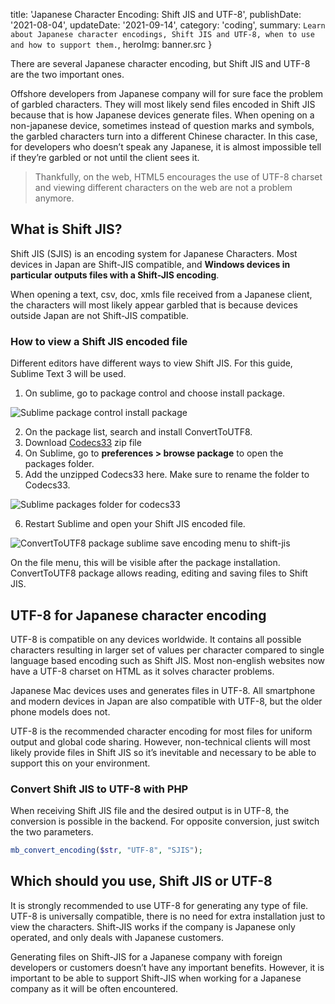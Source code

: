 

  title: 'Japanese Character Encoding: Shift JIS and UTF-8',
  publishDate: '2021-08-04',
  updateDate: '2021-09-14',
  category: 'coding',
  summary: `Learn about Japanese character encodings, Shift JIS and UTF-8, when to use and how to support them.`,
  heroImg: banner.src
}


There are several Japanese character encoding, but Shift JIS and UTF-8 are the two important ones.

Offshore developers from Japanese company will for sure face the problem of garbled characters. They will most likely send files encoded in Shift JIS because that is how Japanese devices generate files. When opening on a non-japanese device, sometimes instead of question marks and symbols, the garbled characters turn into a different Chinese character. In this case, for developers who doesn’t speak any Japanese, it is almost impossible tell if they’re garbled or not until the client sees it.

>Thankfully, on the web, HTML5 encourages the use of UTF-8 charset and viewing different characters on the web are not a problem anymore.

## What is Shift JIS?

Shift JIS (SJIS) is an encoding system for Japanese Characters. Most devices in Japan are Shift-JIS compatible, and **Windows devices in particular outputs files with a Shift-JIS encoding**.

When opening a text, csv, doc, xmls file received from a Japanese client, the characters will most likely appear garbled that is because devices outside Japan are not Shift-JIS compatible.

### How to view a Shift JIS encoded file

Different editors have different ways to view Shift JIS. For this guide, Sublime Text 3 will be used.

1. On sublime, go to package control and choose install package.
<img src={step1} alt="Sublime package control install package" type="imgBlock" />

2. On the package list, search and install ConvertToUTF8.
3. Download [Codecs33](https://github.com/seanliang/Codecs33/tree/osx) zip file
4. On Sublime, go to **preferences > browse package** to open the packages folder.
5. Add the unzipped Codecs33 here. Make sure to rename the folder to Codecs33.
<img src={packSublime} alt="Sublime packages folder for codecs33" type="imgBlock" />

6. Restart Sublime and open your Shift JIS encoded file.
<img src={convert} alt="ConvertToUTF8 package sublime save encoding menu to shift-jis" type="imgBlock" />

On the file menu, this will be visible after the package installation. ConvertToUTF8 package allows reading, editing and saving files to Shift JIS.

## UTF-8 for Japanese character encoding

UTF-8 is compatible on any devices worldwide. It contains all possible characters resulting in larger set of values per character compared to single language based encoding such as Shift JIS. Most non-english websites now have a UTF-8 charset on HTML as it solves character problems.

Japanese Mac devices uses and generates files in UTF-8. All smartphone and modern devices in Japan are also compatible with UTF-8, but the older phone models does not.

UTF-8 is the recommended character encoding for most files for uniform output and global code sharing. However, non-technical clients will most likely provide files in Shift JIS so it’s inevitable and necessary to be able to support this on your environment.

### Convert Shift JIS to UTF-8 with PHP

When receiving Shift JIS file and the desired output is in UTF-8, the conversion is possible in the backend. For opposite conversion, just switch the two parameters.

```php
mb_convert_encoding($str, "UTF-8", "SJIS");
```

## Which should you use, Shift JIS or UTF-8
It is strongly recommended to use UTF-8 for generating any type of file. UTF-8 is universally compatible, there is no need for extra installation just to view the characters. Shift-JIS works if the company is Japanese only operated, and only deals with Japanese customers.

Generating files on Shift-JIS for a Japanese company with foreign developers or customers doesn’t have any important benefits. However, it is important to be able to support Shift-JIS when working for a Japanese company as it will be often encountered.